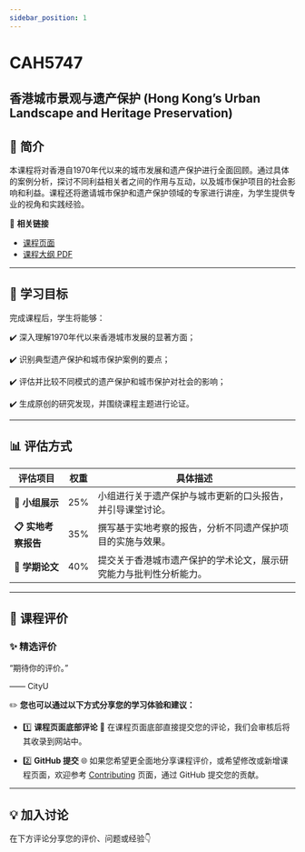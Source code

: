```yaml
---
sidebar_position: 1
---
```


# CAH5747
## 香港城市景观与遗产保护 (Hong Kong’s Urban Landscape and Heritage Preservation)

## **📘 简介**
本课程将对香港自1970年代以来的城市发展和遗产保护进行全面回顾。通过具体的案例分析，探讨不同利益相关者之间的作用与互动，以及城市保护项目的社会影响和利益。课程还将邀请城市保护和遗产保护领域的专家进行讲座，为学生提供专业的视角和实践经验。

🔗 **相关链接**
- [课程页面](https://www.cityu.edu.hk/catalogue/pg/202425/course/CAH5747.htm)
- [课程大纲 PDF](https://www.cityu.edu.hk/catalogue/pg/202425/course/CAH5747.pdf)

---

## **🎯 学习目标**

完成课程后，学生将能够：

✔️ 深入理解1970年代以来香港城市发展的显著方面；

✔️ 识别典型遗产保护和城市保护案例的要点；

✔️ 评估并比较不同模式的遗产保护和城市保护对社会的影响；

✔️ 生成原创的研究发现，并围绕课程主题进行论证。

---

## **📊 评估方式**

| **评估项目**               | **权重** | **具体描述**                                                                                       |
|---------------------------|---------|---------------------------------------------------------------------------------------------------|
| **📂 小组展示**             | 25%     | 小组进行关于遗产保护与城市更新的口头报告，并引导课堂讨论。                                            |
| **📋 实地考察报告**         | 35%     | 撰写基于实地考察的报告，分析不同遗产保护项目的实施与效果。                                             |
| **📂 学期论文**             | 40%     | 提交关于香港城市遗产保护的学术论文，展示研究能力与批判性分析能力。                                         |

---

## **💬 课程评价**

### ✨ **精选评价**
<div className={commentStyles.commentBox}>
    <p className={commentStyles.commentText}>
        “期待你的评价。”
    </p>
    <p className={commentStyles.commentAuthor}>—— CityU</p>
</div>

✏️ **您也可以通过以下方式分享您的学习体验和建议：**

- 1️⃣ **课程页面底部评论**
💬 在课程页面底部直接提交您的评论，我们会审核后将其收录到网站中。

- 2️⃣ **GitHub 提交**
🌐 如果您希望更全面地分享课程评价，或希望修改或新增课程页面，欢迎参考 [Contributing](https://penjc.github.io/CityU/contributing) 页面，通过 GitHub 提交您的贡献。

---

## **💡 加入讨论**

在下方评论分享您的评价、问题或经验👇
<Utterances />
